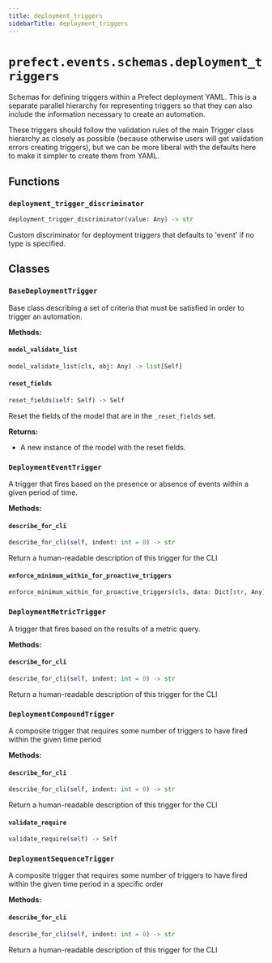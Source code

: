 ```yaml
---
title: deployment_triggers
sidebarTitle: deployment_triggers
---
```


# `prefect.events.schemas.deployment_triggers`



Schemas for defining triggers within a Prefect deployment YAML.  This is a separate
parallel hierarchy for representing triggers so that they can also include the
information necessary to create an automation.

These triggers should follow the validation rules of the main Trigger class hierarchy as
closely as possible (because otherwise users will get validation errors creating
triggers), but we can be more liberal with the defaults here to make it simpler to
create them from YAML.


## Functions

### `deployment_trigger_discriminator` <sup><a href="https://github.com/PrefectHQ/prefect/blob/main/src/prefect/events/schemas/deployment_triggers.py#L105" target="_blank"><Icon icon="github" style="width: 14px; height: 14px;" /></a></sup>

```python
deployment_trigger_discriminator(value: Any) -> str
```


Custom discriminator for deployment triggers that defaults to 'event' if no type is specified.


## Classes

### `BaseDeploymentTrigger` <sup><a href="https://github.com/PrefectHQ/prefect/blob/main/src/prefect/events/schemas/deployment_triggers.py#L37" target="_blank"><Icon icon="github" style="width: 14px; height: 14px;" /></a></sup>


Base class describing a set of criteria that must be satisfied in order to trigger
an automation.


**Methods:**

#### `model_validate_list` <sup><a href="https://github.com/PrefectHQ/prefect/blob/main/src/prefect/_internal/schemas/bases.py#L56" target="_blank"><Icon icon="github" style="width: 14px; height: 14px;" /></a></sup>

```python
model_validate_list(cls, obj: Any) -> list[Self]
```

#### `reset_fields` <sup><a href="https://github.com/PrefectHQ/prefect/blob/main/src/prefect/_internal/schemas/bases.py#L85" target="_blank"><Icon icon="github" style="width: 14px; height: 14px;" /></a></sup>

```python
reset_fields(self: Self) -> Self
```

Reset the fields of the model that are in the `_reset_fields` set.

**Returns:**
- A new instance of the model with the reset fields.


### `DeploymentEventTrigger` <sup><a href="https://github.com/PrefectHQ/prefect/blob/main/src/prefect/events/schemas/deployment_triggers.py#L74" target="_blank"><Icon icon="github" style="width: 14px; height: 14px;" /></a></sup>


A trigger that fires based on the presence or absence of events within a given
period of time.


**Methods:**

#### `describe_for_cli` <sup><a href="https://github.com/PrefectHQ/prefect/blob/main/src/prefect/events/schemas/automations.py#L210" target="_blank"><Icon icon="github" style="width: 14px; height: 14px;" /></a></sup>

```python
describe_for_cli(self, indent: int = 0) -> str
```

Return a human-readable description of this trigger for the CLI


#### `enforce_minimum_within_for_proactive_triggers` <sup><a href="https://github.com/PrefectHQ/prefect/blob/main/src/prefect/events/schemas/automations.py#L182" target="_blank"><Icon icon="github" style="width: 14px; height: 14px;" /></a></sup>

```python
enforce_minimum_within_for_proactive_triggers(cls, data: Dict[str, Any]) -> Dict[str, Any]
```

### `DeploymentMetricTrigger` <sup><a href="https://github.com/PrefectHQ/prefect/blob/main/src/prefect/events/schemas/deployment_triggers.py#L83" target="_blank"><Icon icon="github" style="width: 14px; height: 14px;" /></a></sup>


A trigger that fires based on the results of a metric query.


**Methods:**

#### `describe_for_cli` <sup><a href="https://github.com/PrefectHQ/prefect/blob/main/src/prefect/events/schemas/automations.py#L310" target="_blank"><Icon icon="github" style="width: 14px; height: 14px;" /></a></sup>

```python
describe_for_cli(self, indent: int = 0) -> str
```

Return a human-readable description of this trigger for the CLI


### `DeploymentCompoundTrigger` <sup><a href="https://github.com/PrefectHQ/prefect/blob/main/src/prefect/events/schemas/deployment_triggers.py#L91" target="_blank"><Icon icon="github" style="width: 14px; height: 14px;" /></a></sup>


A composite trigger that requires some number of triggers to have
fired within the given time period


**Methods:**

#### `describe_for_cli` <sup><a href="https://github.com/PrefectHQ/prefect/blob/main/src/prefect/events/schemas/automations.py#L359" target="_blank"><Icon icon="github" style="width: 14px; height: 14px;" /></a></sup>

```python
describe_for_cli(self, indent: int = 0) -> str
```

Return a human-readable description of this trigger for the CLI


#### `validate_require` <sup><a href="https://github.com/PrefectHQ/prefect/blob/main/src/prefect/events/schemas/automations.py#L348" target="_blank"><Icon icon="github" style="width: 14px; height: 14px;" /></a></sup>

```python
validate_require(self) -> Self
```

### `DeploymentSequenceTrigger` <sup><a href="https://github.com/PrefectHQ/prefect/blob/main/src/prefect/events/schemas/deployment_triggers.py#L98" target="_blank"><Icon icon="github" style="width: 14px; height: 14px;" /></a></sup>


A composite trigger that requires some number of triggers to have fired
within the given time period in a specific order


**Methods:**

#### `describe_for_cli` <sup><a href="https://github.com/PrefectHQ/prefect/blob/main/src/prefect/events/schemas/automations.py#L383" target="_blank"><Icon icon="github" style="width: 14px; height: 14px;" /></a></sup>

```python
describe_for_cli(self, indent: int = 0) -> str
```

Return a human-readable description of this trigger for the CLI

